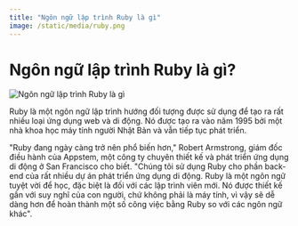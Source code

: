 ```yaml
---
title: "Ngôn ngữ lập trình Ruby là gì"
image: /static/media/ruby.png
---
```


# Ngôn ngữ lập trình Ruby là gì?

![Ngôn ngữ lập trình Ruby là gì](/static/media/ruby.png)

Ruby là một ngôn ngữ lập trình hướng đối tượng được sử dụng để tạo ra rất nhiều loại ứng dụng web và di động. Nó được tạo ra vào năm 1995 bởi một nhà khoa học máy tính người Nhật Bản và vẫn tiếp tục phát triển.

"Ruby đang ngày càng trở nên phổ biến hơn," Robert Armstrong, giám đốc điều hành của Appstem, một công ty chuyên thiết kế và phát triển ứng dụng di động ở San Francisco cho biết. "Chúng tôi sử dụng Ruby cho phần back-end của rất nhiều dự án phát triển ứng dụng di động. Ruby là một ngôn ngữ tuyệt vời để học, đặc biệt là đối với các lập trình viên mới. Nó được thiết kế gần với suy nghĩ của con người, chứ không phải là máy tính, vì vậy sẽ dễ dàng hơn để hoàn thành một số công việc bằng Ruby so với các ngôn ngữ khác".
